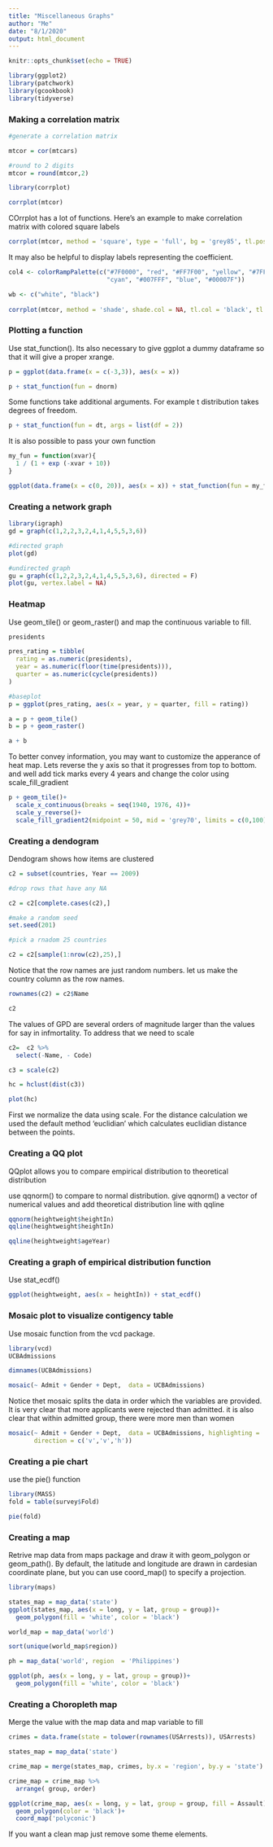---
title: "Miscellaneous Graphs"
author: "Me"
date: "8/1/2020"
output: html_document
---

```{r setup, include=FALSE}
knitr::opts_chunk$set(echo = TRUE)
```




```{r}
library(ggplot2)
library(patchwork)
library(gcookbook)
library(tidyverse)
```
### Making a correlation matrix

```{r}
#generate a correlation matrix

mtcor = cor(mtcars)

#round to 2 digits
mtcor = round(mtcor,2)

library(corrplot)

corrplot(mtcor)
```
COrrplot has a lot of functions. Here's an example to make correlation matrix with colored square labels
```{r}
corrplot(mtcor, method = 'square', type = 'full', bg = 'grey85', tl.pos = 'tl', shade.col = NA, tl.col = 'black', tl.srt = 45)
```

It may also be helpful to display labels representing the coefficient. 

```{r}

col4 <- colorRampPalette(c("#7F0000", "red", "#FF7F00", "yellow", "#7FFF7F",
                           "cyan", "#007FFF", "blue", "#00007F"))

wb <- c("white", "black")
                         
corrplot(mtcor, method = 'shade', shade.col = NA, tl.col = 'black', tl.srt = 45, order = 'original', addCoef.col = 'black', number.font = rel(.8))
```

### Plotting a function

Use stat_function(). Its also necessary to give ggplot a dummy dataframe so that it will give a proper xrange. 

```{r}
p = ggplot(data.frame(x = c(-3,3)), aes(x = x))

p + stat_function(fun = dnorm)
```

Some functions take additional arguments. For example t distribution takes degrees of freedom. 

```{r}
p + stat_function(fun = dt, args = list(df = 2))
```

It is also possible to pass your own function

```{r}
my_fun = function(xvar){
  1 / (1 + exp (-xvar + 10))
}

ggplot(data.frame(x = c(0, 20)), aes(x = x)) + stat_function(fun = my_fun)
```

### Creating a network graph

```{r}
library(igraph)
gd = graph(c(1,2,2,3,2,4,1,4,5,5,3,6))

#directed graph
plot(gd)

#undirected graph
gu = graph(c(1,2,2,3,2,4,1,4,5,5,3,6), directed = F)
plot(gu, vertex.label = NA)

```


### Heatmap

Use geom_tile() or geom_raster() and map the continuous variable to fill. 

```{r}
presidents
```


```{r}
pres_rating = tibble(
  rating = as.numeric(presidents),
  year = as.numeric(floor(time(presidents))),
  quarter = as.numeric(cycle(presidents))
)

#baseplot
p = ggplot(pres_rating, aes(x = year, y = quarter, fill = rating))

a = p + geom_tile()
b = p + geom_raster()

a + b
```

To better convey information, you may want to customize the apperance of heat map. Lets reverse the y axis so that it progresses from top to bottom. and well add tick marks every 4 years and change the color using scale_fill_gradient

```{r}
p + geom_tile()+
  scale_x_continuous(breaks = seq(1940, 1976, 4))+
  scale_y_reverse()+
  scale_fill_gradient2(midpoint = 50, mid = 'grey70', limits = c(0,100))
```


### Creating a dendogram

Dendogram shows how items are clustered


```{r}
c2 = subset(countries, Year == 2009)

#drop rows that have any NA

c2 = c2[complete.cases(c2),]

#make a random seed
set.seed(201)

#pick a rnadom 25 countries

c2 = c2[sample(1:nrow(c2),25),]
```

Notice that the row names are just random numbers. let us make the country column as the row names. 

```{r}
rownames(c2) = c2$Name

c2
```


The values of GPD are several orders of magnitude larger than the values for say in infmortality. To address that we need to scale

```{r}
c2=  c2 %>%
  select(-Name, - Code)

c3 = scale(c2)

hc = hclust(dist(c3))

plot(hc)
```

First we normalize the data using scale. For the distance calculation we used the default method 'euclidian' which calculates euclidian distance between the points. 


### Creating a QQ plot

QQplot allows you to compare empirical distribution to theoretical distribution

use qqnorm() to compare to normal distribution. give qqnorm() a vector of numerical values and add theoretical distribution line with qqline

```{r}
qqnorm(heightweight$heightIn)
qqline(heightweight$heightIn)

qqline(heightweight$ageYear)
```


### Creating a graph of empirical distribution function

Use stat_ecdf()

```{r}
ggplot(heightweight, aes(x = heightIn)) + stat_ecdf()
```


### Mosaic plot to visualize contigency table

Use mosaic function from the vcd package. 

```{r}
library(vcd)
UCBAdmissions

dimnames(UCBAdmissions)

mosaic(~ Admit + Gender + Dept,  data = UCBAdmissions)
```

Notice thet mosaic splits the data in order which the variables are provided. It is very clear that more applicants were rejected than admitted. it is also clear that within admitted group, there were more men than women

```{r}
mosaic(~ Admit + Gender + Dept,  data = UCBAdmissions, highlighting = 'Admit', highlighting_fill = c('lightblue','pink'),
       direction = c('v','v','h'))
```

### Creating a pie chart

use the pie() function

```{r}
library(MASS)
fold = table(survey$Fold)

pie(fold)
```

### Creating a map

Retrive map data from maps package and draw it with geom_polygon or geom_path(). By default, the latitude and longitude are drawn in cardesian coordinate plane, but you can use coord_map() to specify a projection. 

```{r}
library(maps)

states_map = map_data('state')
ggplot(states_map, aes(x = long, y = lat, group = group))+
  geom_polygon(fill = 'white', color = 'black')
```


```{r}
world_map = map_data('world')

sort(unique(world_map$region))
```


```{r}
ph = map_data('world', region  = 'Philippines')

ggplot(ph, aes(x = long, y = lat, group = group))+
  geom_polygon(fill = 'white', color = 'black')
```

### Creating a Choropleth map

Merge the value with the map data and map variable to fill

```{r}
crimes = data.frame(state = tolower(rownames(USArrests)), USArrests)

states_map = map_data('state')

crime_map = merge(states_map, crimes, by.x = 'region', by.y = 'state')

crime_map = crime_map %>%
  arrange( group, order)

ggplot(crime_map, aes(x = long, y = lat, group = group, fill = Assault))+
  geom_polygon(color = 'black')+
  coord_map('polyconic')
```

If you want a clean map just remove some theme elements. 

















